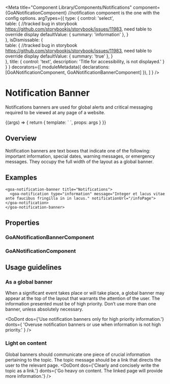 

<Meta title="Component Library/Components/Notifications"
  component={GoANotificationComponent} //notification component is the one with the config options.
  argTypes={{ 
      type: { 
        control: 'select',      
        table: { //tracked bug in storybook https://github.com/storybookjs/storybook/issues/11983, need table to override display
           defaultValue: { summary: 'information' },
        }  
      },
      isDismissable: {     
        table: { //tracked bug in storybook https://github.com/storybookjs/storybook/issues/11983, need table to override display
           defaultValue: { summary: 'true' },
        }  
      },
      title: {
        control: 'text',
        description: 'Title for accessibility, is not displayed.'
      }
    }
  }
  decorators={[
        moduleMetadata({ declarations: [GoANotificationComponent, GoANotificationBannerComponent] }),
    ]
} />

# Notification Banner
Notifications banners are used for global alerts and critical messaging required to be viewed at any page of a website.

<Canvas>
  <Story name="Banner" height={300} 
    args={{ 
      type: 'information', 
      title: 'Notifications',
      message: 'Information to the user goes in the content.',
      notificationUrl: '#',
      isDismissable: true,
    }} 
   >
    {(args) => {     
      return {
        template: `<goa-notification-banner [title]="title">
                    <goa-notification [type]="type" [message]="message" [isDismissable]="isDismissable" [notificationUrl]="notificationUrl"></goa-notification>
                  </goa-notification-banner>`,
        props: args
      }
    }}
  </Story>
</Canvas>

## Overview
Notification banners are text boxes that indicate one of the following: important information, special dates, warning messages, or emergency messages. They occupy the full width of the layout as a global banner.

## Examples
```
<goa-notification-banner title="Notifications">
  <goa-notification type="information" message="Integer et lacus vitae ante faucibus fringilla in in lacus." notificationUrl="/infoPage"></goa-notification>
</goa-notification-banner>
```

## Properties
### GoANotificationBannerComponent
<Description of={GoANotificationBannerComponent} />
<ArgsTable of={GoANotificationBannerComponent} />

### GoANotificationComponent
<Description of={GoANotificationComponent} />
<ArgsTable of={GoANotificationComponent} />

## Usage guidelines
### As a global banner
When a significant event takes place or will take place, a global banner may appear at the top of the layout that warrants the attention of the user. The information presented must be of high priority. Don’t use more than one banner, unless absolutely necessary. 

<DoDont
  dos={'Use notification banners only for high priority information.'}
  donts={
    'Overuse notification banners or use when information is not high priority.'
  }
/>

### Light on content
Global banners should communicate one piece of crucial information pertaining to the topic. The topic message should be a link that directs the user to the relevant page.
<DoDont
  dos={'Clearly and concisely write the topic as a link.'}
  donts={'Go heavy on content. The linked page will provide more information.'}
/>